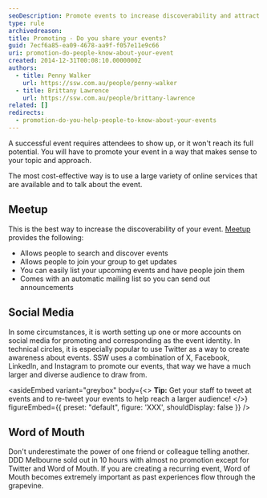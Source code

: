 ```yaml
---
seoDescription: Promote events to increase discoverability and attract attendees through Meetup, Word of Mouth, and Social Media platforms.
type: rule
archivedreason:
title: Promoting - Do you share your events?
guid: 7ecf6a85-ea09-4678-aa9f-f057e11e9c66
uri: promotion-do-people-know-about-your-event
created: 2014-12-31T00:08:10.0000000Z
authors:
  - title: Penny Walker
    url: https://ssw.com.au/people/penny-walker
  - title: Brittany Lawrence
    url: https://ssw.com.au/people/brittany-lawrence
related: []
redirects:
  - promotion-do-you-help-people-to-know-about-your-events
---
```



A successful event requires attendees to show up, or it won't reach its full potential. You will have to promote your event in a way that makes sense to your topic and approach.

The most cost-effective way is to use a large variety of online services that are available and to talk about the event.
## Meetup

This is the best way to increase the discoverability of your event. [Meetup](https://www.meetup.com) provides the following:

* Allows people to search and discover events
* Allows people to join your group to get updates
* You can easily list your upcoming events and have people join them
* Comes with an automatic mailing list so you can send out announcements

## Social Media

In some circumstances, it is worth setting up one or more accounts on social media for promoting and corresponding as the event identity. In technical circles, it is especially popular to use Twitter as a way to create awareness about events. SSW uses a combination of X, Facebook, LinkedIn, and Instagram to promote our events, that way we have a much larger and diverse audience to draw from.

<asideEmbed
  variant="greybox"
  body={<>
    **Tip:** Get your staff to tweet at events and to re-tweet your events to help reach a larger audience!
  </>}
  figureEmbed={{
    preset: "default",
    figure: 'XXX',
    shouldDisplay: false
  }}
/>

## Word of Mouth

Don't underestimate the power of one friend or colleague telling another. DDD Melbourne sold out in 10 hours with almost no promotion except for Twitter and Word of Mouth. If you are creating a recurring event, Word of Mouth becomes extremely important as past experiences flow through the grapevine.